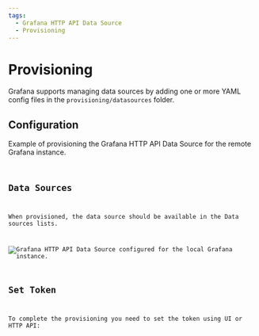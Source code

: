 ```yaml
---
tags:
  - Grafana HTTP API Data Source
  - Provisioning
---
```



# Provisioning

Grafana supports managing data sources by adding one or more YAML config files in the `provisioning/datasources` folder.

## Configuration

Example of provisioning the Grafana HTTP API Data Source for the remote Grafana instance.

<Code
  url="https://github.com/VolkovLabs/volkovlabs.io/blob/main/docs/volkovlabs-grapi-datasource/provisioning.yaml"
  language="yaml"
/>

## Data Sources

When provisioned, the data source should be available in the Data sources lists.

<Image
  title="Grafana HTTP API Data Source configured for the local Grafana instance."
  src="/img/plugins/volkovlabs-grapi-datasource/configuration.png"
/>

## Set Token

To complete the provisioning you need to set the token using UI or HTTP API:

<Code
  url="https://github.com/VolkovLabs/volkovlabs.io/blob/main/docs/volkovlabs-grapi-datasource/token.sh"
  language="sh"
/>
